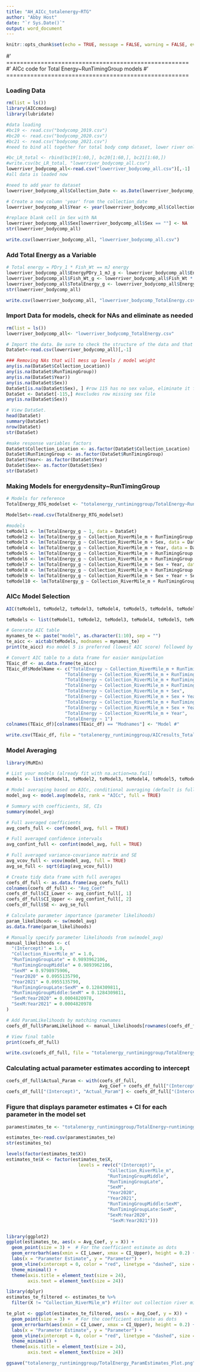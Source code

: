 ```yaml
---
title: "AH_AICc_totalenergy~RTG"
author: "Abby Host"
date: "`r Sys.Date()`"
output: word_document
---
```


```r
knitr::opts_chunk$set(echo = TRUE, message = FALSE, warning = FALSE, eval = TRUE)
```

#' =====================================================
#' AICc code for Total Energy~RunTimingGroup models
#' =====================================================

### Loading Data
```r
rm(list = ls())
library(AICcmodavg)
library(lubridate)

#data loading
#bc19 <- read.csv("bodycomp_2019.csv")
#bc20 <- read.csv("bodycomp_2020.csv")
#bc21 <- read.csv("bodycomp_2021.csv")
#need to bind all together for total body comp dataset, lower river only

#bc_LR_total <- rbind(bc19[1:60,], bc20[1:60,], bc21[1:60,])
#write.csv(bc_LR_total, "lowerriver_bodycomp_all.csv")
lowerriver_bodycomp_all<-read.csv("lowerriver_bodycomp_all.csv")[,-1]
#all data is loaded now

#need to add year to dataset
lowerriver_bodycomp_all$Collection_Date <- as.Date(lowerriver_bodycomp_all$Collection_Date)

# Create a new column 'year' from the collection_date
lowerriver_bodycomp_all$Year <- year(lowerriver_bodycomp_all$Collection_Date)

#replace blank cell in Sex with NA 
lowerriver_bodycomp_all$Sex[lowerriver_bodycomp_all$Sex == ""] <- NA
str(lowerriver_bodycomp_all)

write.csv(lowerriver_bodycomp_all, "lowerriver_bodycomp_all.csv")

```
### Add Total Energy as a Variable
```r
# Total energy = PDry_1 * Fish_Wt == mJ energy
lowerriver_bodycomp_all$EnergyPDry_1_mJ_g <- lowerriver_bodycomp_all$EnergyPDry_1 / 1000
lowerriver_bodycomp_all$Fish_Wt_g <- lowerriver_bodycomp_all$Fish_Wt * 1000
lowerriver_bodycomp_all$TotalEnergy_g <- lowerriver_bodycomp_all$EnergyPDry_1_mJ_g * lowerriver_bodycomp_all$Fish_Wt_g
str(lowerriver_bodycomp_all)

write.csv(lowerriver_bodycomp_all, "lowerriver_bodycomp_TotalEnergy.csv")
```

### Import Data for models, check for NAs and eliminate as needed
```r
rm(list = ls())
lowerriver_bodycomp_all<- "lowerriver_bodycomp_TotalEnergy.csv"

# Import the data. Be sure to check the structure of the data and that R is reading continuous and categorical variables appropriately.
DataSet<-read.csv(lowerriver_bodycomp_all)[,-1]

### Removing NAs that will mess up levels / model weight
any(is.na(DataSet$Collection_Location))
any(is.na(DataSet$RunTimingGroup))
any(is.na(DataSet$Year))
any(is.na(DataSet$Sex))
DataSet[is.na(DataSet$Sex), ] #row 115 has no sex value, eliminate it for models
DataSet <- DataSet[-115,] #excludes row missing sex file
any(is.na(DataSet$Sex))

# View DataSet.
head(DataSet)
summary(DataSet)
nrow(DataSet)
str(DataSet)

#make response variables factors
DataSet$Collection_Location <- as.factor(DataSet$Collection_Location) 
DataSet$RunTimingGroup <- as.factor(DataSet$RunTimingGroup)
DataSet$Year<- as.factor(DataSet$Year)
DataSet$Sex<- as.factor(DataSet$Sex)
str(DataSet)
```

### Making Models for energydensity~RunTimingGroup
```r
# Models for reference
TotalEnergy_RTG_modelset <- "totalenergy_runtiminggroup/TotalEnergy~RunTimingGroup_modelset.csv"

ModelSet<-read.csv(TotalEnergy_RTG_modelset)

#models
teModel1 <- lm(TotalEnergy_g ~ 1, data = DataSet)
teModel2 <- lm(TotalEnergy_g ~ Collection_RiverMile_m + RunTimingGroup, data = DataSet)
teModel3 <- lm(TotalEnergy_g ~ Collection_RiverMile_m + Sex, data = DataSet)
teModel4 <- lm(TotalEnergy_g ~ Collection_RiverMile_m + Year, data = DataSet)
teModel5 <- lm(TotalEnergy_g ~ Collection_RiverMile_m + RunTimingGroup + Sex, data = DataSet)
teModel6 <- lm(TotalEnergy_g ~ Collection_RiverMile_m + RunTimingGroup + Year, data = DataSet)
teModel7 <- lm(TotalEnergy_g ~ Collection_RiverMile_m + Sex + Year, data = DataSet)
teModel8 <- lm(TotalEnergy_g ~ Collection_RiverMile_m + RunTimingGroup + Sex + RunTimingGroup:Sex, data = DataSet)
teModel9 <- lm(TotalEnergy_g ~ Collection_RiverMile_m + Sex + Year + Sex:Year, data = DataSet)
teModel10 <- lm(TotalEnergy_g ~ Collection_RiverMile_m + RunTimingGroup + Sex + Year, data = DataSet)
```

### AICc Model Selection
```r
AIC(teModel1, teModel2, teModel3, teModel4, teModel5, teModel6, teModel7, teModel8, teModel9, teModel10)

teModels <- list(teModel1, teModel2, teModel3, teModel4, teModel5, teModel6, teModel7, teModel8, teModel9, teModel10)

# Generate AIC table
mynames_te <- paste("model", as.character(1:10), sep = "")
te_aicc <- aictab(teModels, modnames = mynames_te)
print(te_aicc) #so model 5 is preferred (lowest AIC score) followed by model 8 and then model 10

# Convert AIC table to a data frame for easier manipulation
TEaic_df <- as.data.frame(te_aicc)
TEaic_df$ModelName <- c("TotalEnergy ~ Collection_RiverMile_m + RunTimingGroup + Sex",
                      "TotalEnergy ~ Collection_RiverMile_m + RunTimingGroup + Sex + RunTimingGroup:Sex",
                      "TotalEnergy ~ Collection_RiverMile_m + RunTimingGroup + Sex + Year",
                      "TotalEnergy ~ Collection_RiverMile_m + RunTimingGroup",
                      "TotalEnergy ~ Collection_RiverMile_m + Sex",
                      "TotalEnergy ~ Collection_RiverMile_m + Sex + Year",
                      "TotalEnergy ~ Collection_RiverMile_m + RunTimingGroup + Year",
                      "TotalEnergy ~ Collection_RiverMile_m + Sex + Year + Sex:Year",
                      "TotalEnergy ~ Collection_RiverMile_m + Year",
                      "TotalEnergy ~ 1")
colnames(TEaic_df)[colnames(TEaic_df) == "Modnames"] <- "Model #"

write.csv(TEaic_df, file = "totalenergy_runtiminggroup/AICresults_TotalEnergy~RunTimingGroup.csv", row.names = FALSE)

```

### Model Averaging
```r
library(MuMIn)

# List your models (already fit with na.action=na.fail)
models <- list(teModel1, teModel2, teModel3, teModel4, teModel5, teModel6, teModel7, teModel8, teModel9, teModel10)

# Model averaging based on AICc, conditional averaging (default is full=TRUE)
model_avg <- model.avg(models, rank = "AICc", full = TRUE)

# Summary with coefficients, SE, CIs
summary(model_avg)

# Full averaged coefficients
avg_coefs_full <- coef(model_avg, full = TRUE)

# Full averaged confidence intervals
avg_confint_full <- confint(model_avg, full = TRUE)

# Full averaged variance-covariance matrix and SE
avg_vcov_full <- vcov(model_avg, full = TRUE)
avg_se_full <- sqrt(diag(avg_vcov_full))

# Create tidy data frame with full averages
coefs_df_full <- as.data.frame(avg_coefs_full)
colnames(coefs_df_full) <- "Avg_Coef"
coefs_df_full$CI_Lower <- avg_confint_full[, 1]
coefs_df_full$CI_Upper <- avg_confint_full[, 2]
coefs_df_full$SE <- avg_se_full

# Calculate parameter importance (parameter likelihoods)
param_likelihoods <- sw(model_avg)
as.data.frame(param_likelihoods)

# Manually specify parameter likelihoods from sw(model_avg)
manual_likelihoods <- c(
  "(Intercept)" = 1.0,
  "Collection_RiverMile_m" = 1.0,
  "RunTimingGroupLate" = 0.9893962106,
  "RunTimingGroupMiddle" = 0.9893962106,
  "SexM" = 0.9798975906,
  "Year2020" = 0.0955135790,
  "Year2021" = 0.0955135790,
  "RunTimingGroupLate:SexM" = 0.1284309811,
  "RunTimingGroupMiddle:SexM" = 0.1284309811,
  "SexM:Year2020" = 0.0004820978,
  "SexM:Year2021" = 0.0004820978
)

# Add ParamLikelihoods by matching rownames
coefs_df_full$ParamLikelihood <- manual_likelihoods[rownames(coefs_df_full)]

# View final table
print(coefs_df_full)

write.csv(coefs_df_full, file = "totalenergy_runtiminggroup/TotalEnergy~runtiminggroup_models_CoefEstimates_withLikelihoods.csv", row.names = TRUE)
```
### Calculating actual parameter estimates according to intercept
```r
coefs_df_full$Actual_Param <- with(coefs_df_full, 
                                   Avg_Coef + coefs_df_full["(Intercept)", "Avg_Coef"])
coefs_df_full["(Intercept)", "Actual_Param"] <- coefs_df_full["(Intercept)", "Avg_Coef"]
```

### Figure that displays parameter estimates + CI for each parameter in the model set
```r
paramestimates_te <- "totalenergy_runtiminggroup/TotalEnergy~runtiminggroup_models_CoefEstimates_withLikelihoods.csv"

estimates_te<-read.csv(paramestimates_te)
str(estimates_te)

levels(factor(estimates_te$X))
estimates_te$X <- factor(estimates_te$X, 
                           levels = rev(c("(Intercept)", 
                                      "Collection_RiverMile_m",
                                      "RunTimingGroupMiddle", 
                                      "RunTimingGroupLate", 
                                      "SexM",
                                      "Year2020",
                                      "Year2021",
                                      "RunTimingGroupMiddle:SexM",
                                      "RunTimingGroupLate:SexM",
                                      "SexM:Year2020",
                                       "SexM:Year2021")))


library(ggplot2)
ggplot(estimates_te, aes(x = Avg_Coef, y = X)) + 
  geom_point(size = 3) +  # For the coefficient estimate as dots
  geom_errorbarh(aes(xmin = CI_Lower, xmax = CI_Upper), height = 0.2) + # Horizontal CI bars
  labs(x = "Parameter Estimate", y = "Parameter") +
  geom_vline(xintercept = 0, color = "red", linetype = "dashed", size = 1) +
  theme_minimal() +
  theme(axis.title = element_text(size = 24), 
        axis.text = element_text(size = 24))

library(dplyr)
estimates_te_filtered <- estimates_te %>%
  filter(X != "Collection_RiverMile_m") #filter out collection river mile, as it is not necessary for the estimates

te_plot <- ggplot(estimates_te_filtered, aes(x = Avg_Coef, y = X)) + 
  geom_point(size = 3) +  # For the coefficient estimate as dots
  geom_errorbarh(aes(xmin = CI_Lower, xmax = CI_Upper), height = 0.2) + # Horizontal CI bars
  labs(x = "Parameter Estimate", y = "Parameter") +
  geom_vline(xintercept = 0, color = "red", linetype = "dashed", size = 1) +
  theme_minimal() +
  theme(axis.title = element_text(size = 24), 
        axis.text = element_text(size = 24))

ggsave("totalenergy_runtiminggroup/TotalEnergy_ParamEstimates_Plot.png", plot=te_plot, height=8, width=12, units="in")
```



